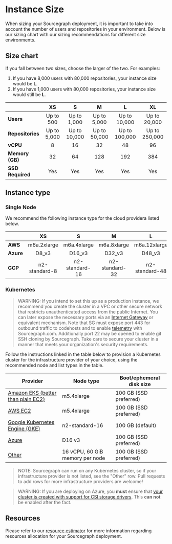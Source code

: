 # Instance Size

When sizing your Sourcegraph deployment, it is important to take into account the number of users and repositories in your environment. Below is our sizing chart with our sizing recommendations for different size environments.

## Size chart

If you fall between two sizes, choose the larger of the two. For examples:

1. If you have 8,000 users with 80,000 repositories, your instance size would be **L**.
2. If you have 1,000 users with 80,000 repositories, your instance size would still be **L**.

|                  | **XS**        | **S**          | **M**          | **L**          | **XL**         |
|:-----------------|:-------------:|:--------------:|:--------------:|:--------------:|:--------------:|
| **Users**        | Up to 500     | Up to 1,000    | Up to 5,000    | Up to 10,000   | Up to 20,000   |
| **Repositories** | Up to 5,000   | Up to 10,000   | Up to 50,000   | Up to 100,000  | Up to 250,000  |
| **vCPU**         | 8             | 16             | 32             | 48             | 96             |
| **Memory (GB)**  | 32            | 64             | 128            | 192            | 384            |
| **SSD Required** | Yes           | Yes            | Yes            | Yes            | Yes            |

## Instance type

### Single Node

We recommend the following instance type for the cloud providera listed below.

|                  | **XS**        | **S**          | **M**          | **L**          | **XL**         |
|:-----------------|:-------------:|:--------------:|:--------------:|:--------------:|:--------------:|
| **AWS**          | m6a.2xlarge   | m6a.4xlarge    | m6a.8xlarge    | m6a.12xlarge   | m6a.24xlarge   |
| **Azure**        | D8_v3         | D16_v3         | D32_v3         | D48_v3         | D64_v3         |
| **GCP**          | n2-standard-8 | n2-standard-16 | n2-standard-32 | n2-standard-48 | n2-standard-96 |


### Kubernetes

> WARNING: If you intend to set this up as a production instance, we recommend you create the cluster in a VPC
> or other secure network that restricts unauthenticated access from the public Internet. You can later expose the
> necessary ports via an
> [Internet Gateway](http://docs.aws.amazon.com/AmazonVPC/latest/UserGuide/VPC_Internet_Gateway.html) or equivalent
> mechanism. Note that SG must expose port 443 for outbound traffic to codehosts and to enable [telemetry](/admin/pings) with
> Sourcegraph.com. Additionally port 22 may be opened to enable git SSH cloning by Sourcegraph. Take care to secure your cluster in a manner that meets your
> organization's security requirements.

Follow the instructions linked in the table below to provision a Kubernetes cluster for the
infrastructure provider of your choice, using the recommended node and list types in the
table.

| **Provider**                       | **Node type**                   | **Boot/ephemeral disk size** |
|------------------------------------|---------------------------------|------------------------------|
|[Amazon EKS (better than plain EC2)](/admin/deploy/kubernetes/eks)| m5.4xlarge | 100 GB (SSD preferred) |
|[AWS EC2](https://kubernetes.io/docs/getting-started-guides/aws/)| m5.4xlarge |  100 GB (SSD preferred) |
|[Google Kubernetes Engine (GKE)](https://cloud.google.com/kubernetes-engine/docs/quickstart)| n2-standard-16 | 100 GB (default) |
|[Azure](/admin/deploy/kubernetes/azure)| D16 v3 | 100 GB (SSD preferred) |
|[Other](https://kubernetes.io/docs/setup/production-environment/turnkey-solutions/)| 16 vCPU, 60 GiB memory per node | 100 GB (SSD preferred) |


> NOTE: Sourcegraph can run on any Kubernetes cluster, so if your infrastructure provider is not
> listed, see the "Other" row. Pull requests to add rows for more infrastructure providers are
> welcome!


> WARNING: If you are deploying on Azure, you **must** ensure that [your cluster is created with support for CSI storage drivers](https://docs.microsoft.com/en-us/azure/aks/csi-storage-drivers). This **can not** be enabled after the fact.

## Resources

Please refer to our [resource estimator](/admin/deploy/resource_estimator) for more information regarding resources allocation for your Sourcegraph deployment.
